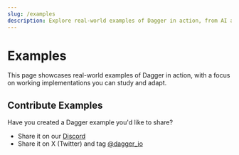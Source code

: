 ```yaml
---
slug: /examples
description: Explore real-world examples of Dagger in action, from AI agents to CI/CD implementations.
---
```



# Examples

This page showcases real-world examples of Dagger in action, with a focus on working implementations you can study and adapt.

<Examples />

## Contribute Examples

Have you created a Dagger example you'd like to share?

- Share it on our [Discord](https://discord.gg/dagger-io)
- Share it on X (Twitter) and tag [@dagger_io](https://twitter.com/dagger_io)
